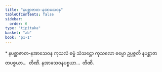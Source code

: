 ```yaml
---
title: "နပစ္ဆာဇာတ-နအာသေဝန"
tableOfContents: false
sidebar:
  order: 6
type: "tipitaka"
basket: "ab"
book: "p1-1"
---
```



<DynamicBreadcrumb />

<Paragraph type="center" book="p1-1">
* နပစ္ဆာဇာတ-နအာသေဝန
</Paragraph>

<Division number="217" book="p1-1" e="ch" v="36" p="62">

<Paragraph number="717" book="p1-1">
ကုသလံ ဓမ္မံ သံသဋ္ဌော ကုသလော ဓမ္မော ဥပ္ပဇ္ဇတိ နပစ္ဆာဇာတပစ္စယာ…  တီဏိ. နအာသေဝနပစ္စယာ…  တီဏိ.
</Paragraph>
</Division>